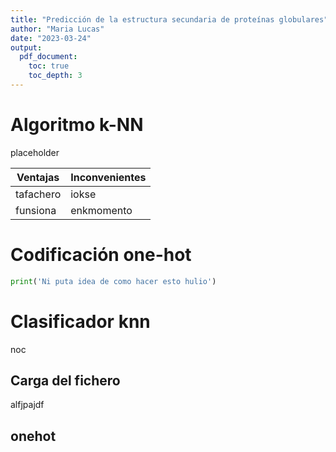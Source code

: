 ```yaml
---
title: "Predicción de la estructura secundaria de proteínas globulares"
author: "Maria Lucas"
date: "2023-03-24"
output: 
  pdf_document:
    toc: true
    toc_depth: 3
---
```


# Algoritmo k-NN

placeholder 

| Ventajas | Inconvenientes |
| --- | ----------- |
| tafachero | iokse |
| funsiona | enkmomento |

# Codificación one-hot

```python

print('Ni puta idea de como hacer esto hulio')

```

# Clasificador knn

noc

## Carga del fichero

alfjpajdf

## onehot




